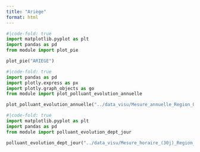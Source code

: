 ```yaml
---
title: "Ariège"
format: html
---
```


```python
#|code-fold: true
import matplotlib.pyplot as plt
import pandas as pd
from module import plot_pie

plot_pie("ARIEGE")
```


```python
#|code-fold: true
import pandas as pd
import plotly.express as px
import plotly.graph_objects as go
from module import plot_polluant_evolution_annuelle

plot_polluant_evolution_annuelle("../data_visu/Mesure_annuelle_Region_Occitanie_Polluants_Principaux.csv","ARIEGE",['NO2', 'PM2.5', 'PM10', 'NO','O3'])
```


```python
#|code-fold: true
import matplotlib.pyplot as plt
import pandas as pd
from module import polluant_evolution_dept_jour

polluant_evolution_dept_jour("../data_visu/Mesure_horaire_(30j)_Region_Occitanie_Polluants_Reglementaires.csv",['NO2', 'PM2.5', 'PM10', 'NO','O3'],"ARIEGE")
```